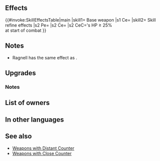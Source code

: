 {{Weapon Infobox
|tagid=SID_ラグネル
|weaponType=Sword
|userVersion1=Weapon
|userVersion2=Gleam
|might=16
|range=1
|effect=Unit can counterattack regardless of foe's range.
|cost=400
|exclusive=1
|statModifiers=0,16,0,0,0
|required=Silver Sword
|refinePaths=default
|refineSP=400
|refineMedals=500
|refineDews=200
|tagidExtraSkill1=奥
|cooldownSkill1=-1
|effectSkill1=Accelerates Special trigger (cooldown count-1).<br>At start of combat, if unit's HP ≥ 25%, grants Atk/Spd/Def/Res+4.
|iconSkill1=Killer All W.png
|properties=random_owner
}}
==Effects==
{{#invoke:SkillEffectsTable|main
|skill1={{SCi|weapon}} Base weapon
|s1 Ce={{Eft|Distant Counter}}
|skill2={{Si|Ragnell|refine=Skill1}} Skill refine effects
|s2 Pe={{Eft|Accelerates Special}}
|s2 Ce={{Eft|Temporary buffs|Atk/Spd/Def/Res|4}}
|s2 CeC={{Tgt|Unit}}'s HP ≥ 25%<br>at start of combat
}}
==Notes==
* Ragnell has the same effect as {{St|Distant Counter}}.
==Upgrades==
{{Weapon Upgrade List}}
===Notes===
{{Temporary buffs}}
==List of owners==
{{Skill Hero List}}
==In other languages==
{{OtherLanguages
|japanese=ラグネル
|german=Ragnell
|spanishEU=Ragnell
|spanishLA=Ragnell
|french=Ragnell
|italian=Ragnell
|chineseTW=瑞格內爾
|portuguese=Ragnell
}}
==See also==
{{See also skills|cond=WikiName LIKE '%ragnell%' OR (Description LIKE '%counterattack regardless%at start of combat%if unit_s HP ≥ ___, grants Atk/Spd/Def/Res+_%' OR Description LIKE '%at start of combat%if unit_s HP ≥ ___, grants Atk/Spd/Def/Res+_%counterattack regardless%') AND Exclusive='1'}}
* [[Weapons with Distant Counter]]
* [[Weapons with Close Counter]]
{{Weapons Navbox}}